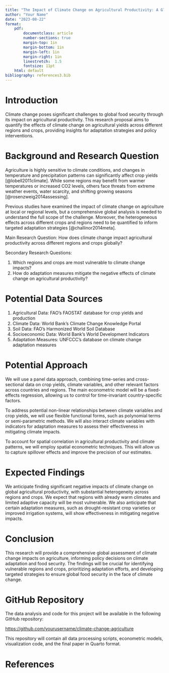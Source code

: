 ```yaml
---
title: "The Impact of Climate Change on Agricultural Productivity: A Global Analysis"
author: "Your Name"
date: "2023-08-22"
format:
    pdf:
        documentclass: article 
        number-sections: true
        margin-top: 1in
        margin-bottom: 1in
        margin-left: 1in
        margin-right: 1in
        linestretch:  1.5
        fontsize: 11pt
    html: default 
bibliography: references3.bib
---
```


# Introduction

Climate change poses significant challenges to global food security through its impact on agricultural productivity. This research proposal aims to quantify the effects of climate change on agricultural yields across different regions and crops, providing insights for adaptation strategies and policy interventions.

# Background and Research Question

Agriculture is highly sensitive to climate conditions, and changes in temperature and precipitation patterns can significantly affect crop yields [@lobell2011climate]. While some regions may benefit from warmer temperatures or increased CO2 levels, others face threats from extreme weather events, water scarcity, and shifting growing seasons [@rosenzweig2014assessing].

Previous studies have examined the impact of climate change on agriculture at local or regional levels, but a comprehensive global analysis is needed to understand the full scope of the challenge. Moreover, the heterogeneous effects across different crops and regions need to be quantified to inform targeted adaptation strategies [@challinor2014meta].

Main Research Question: How does climate change impact agricultural productivity across different regions and crops globally?

Secondary Research Questions:

1. Which regions and crops are most vulnerable to climate change impacts?
2. How do adaptation measures mitigate the negative effects of climate change on agricultural productivity?

# Potential Data Sources

1. Agricultural Data: FAO's FAOSTAT database for crop yields and production
2. Climate Data: World Bank's Climate Change Knowledge Portal
3. Soil Data: FAO's Harmonized World Soil Database
4. Socioeconomic Data: World Bank's World Development Indicators
5. Adaptation Measures: UNFCCC's database on climate change adaptation measures

# Potential Approach

We will use a panel data approach, combining time-series and cross-sectional data on crop yields, climate variables, and other relevant factors across countries and regions. The main econometric model will be a fixed-effects regression, allowing us to control for time-invariant country-specific factors.

To address potential non-linear relationships between climate variables and crop yields, we will use flexible functional forms, such as polynomial terms or semi-parametric methods. We will also interact climate variables with indicators for adaptation measures to assess their effectiveness in mitigating climate impacts.

To account for spatial correlation in agricultural productivity and climate patterns, we will employ spatial econometric techniques. This will allow us to capture spillover effects and improve the precision of our estimates.

# Expected Findings

We anticipate finding significant negative impacts of climate change on global agricultural productivity, with substantial heterogeneity across regions and crops. We expect that regions with already warm climates and limited adaptive capacity will be most vulnerable. We also anticipate that certain adaptation measures, such as drought-resistant crop varieties or improved irrigation systems, will show effectiveness in mitigating negative impacts.

# Conclusion

This research will provide a comprehensive global assessment of climate change impacts on agriculture, informing policy decisions on climate adaptation and food security. The findings will be crucial for identifying vulnerable regions and crops, prioritizing adaptation efforts, and developing targeted strategies to ensure global food security in the face of climate change.

# GitHub Repository

The data analysis and code for this project will be available in the following GitHub repository:

[https://github.com/yourusername/climate-change-agriculture](https://github.com/yourusername/climate-change-agriculture)

This repository will contain all data processing scripts, econometric models, visualization code, and the final paper in Quarto format.

# References